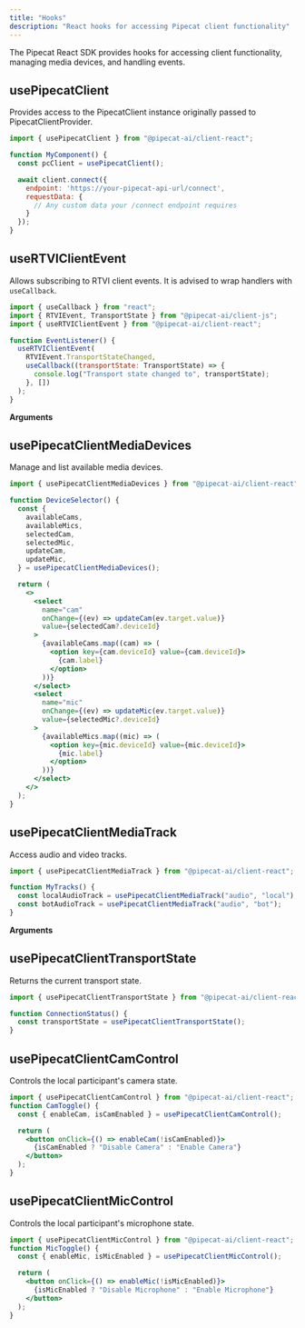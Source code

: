 ```yaml
---
title: "Hooks"
description: "React hooks for accessing Pipecat client functionality"
---
```


The Pipecat React SDK provides hooks for accessing client functionality, managing media devices, and handling events.

## usePipecatClient

Provides access to the PipecatClient instance originally passed to PipecatClientProvider.

```jsx
import { usePipecatClient } from "@pipecat-ai/client-react";

function MyComponent() {
  const pcClient = usePipecatClient();

  await client.connect({
    endpoint: 'https://your-pipecat-api-url/connect',
    requestData: {
      // Any custom data your /connect endpoint requires
    }
  });
}
```

## useRTVIClientEvent

Allows subscribing to RTVI client events. It is advised to wrap handlers with `useCallback`.

```jsx
import { useCallback } from "react";
import { RTVIEvent, TransportState } from "@pipecat-ai/client-js";
import { useRTVIClientEvent } from "@pipecat-ai/client-react";

function EventListener() {
  useRTVIClientEvent(
    RTVIEvent.TransportStateChanged,
    useCallback((transportState: TransportState) => {
      console.log("Transport state changed to", transportState);
    }, [])
  );
}
```

**Arguments**

<ParamField path="event" type="RTVIEvent" required="true" />
<ParamField path="handler" type="function" required="true" />

## usePipecatClientMediaDevices

Manage and list available media devices.

```jsx
import { usePipecatClientMediaDevices } from "@pipecat-ai/client-react";

function DeviceSelector() {
  const {
    availableCams,
    availableMics,
    selectedCam,
    selectedMic,
    updateCam,
    updateMic,
  } = usePipecatClientMediaDevices();

  return (
    <>
      <select
        name="cam"
        onChange={(ev) => updateCam(ev.target.value)}
        value={selectedCam?.deviceId}
      >
        {availableCams.map((cam) => (
          <option key={cam.deviceId} value={cam.deviceId}>
            {cam.label}
          </option>
        ))}
      </select>
      <select
        name="mic"
        onChange={(ev) => updateMic(ev.target.value)}
        value={selectedMic?.deviceId}
      >
        {availableMics.map((mic) => (
          <option key={mic.deviceId} value={mic.deviceId}>
            {mic.label}
          </option>
        ))}
      </select>
    </>
  );
}
```

## usePipecatClientMediaTrack

Access audio and video tracks.

```jsx
import { usePipecatClientMediaTrack } from "@pipecat-ai/client-react";

function MyTracks() {
  const localAudioTrack = usePipecatClientMediaTrack("audio", "local");
  const botAudioTrack = usePipecatClientMediaTrack("audio", "bot");
}
```

**Arguments**

<ParamField path="trackType" type="'audio' | 'video'" required="true" />
<ParamField path="participantType" type="'bot' | 'local'" required="true" />

## usePipecatClientTransportState

Returns the current transport state.

```jsx
import { usePipecatClientTransportState } from "@pipecat-ai/client-react";

function ConnectionStatus() {
  const transportState = usePipecatClientTransportState();
}
```

## usePipecatClientCamControl

Controls the local participant's camera state.

```jsx
import { usePipecatClientCamControl } from "@pipecat-ai/client-react";
function CamToggle() {
  const { enableCam, isCamEnabled } = usePipecatClientCamControl();

  return (
    <button onClick={() => enableCam(!isCamEnabled)}>
      {isCamEnabled ? "Disable Camera" : "Enable Camera"}
    </button>
  );
}
```

## usePipecatClientMicControl

Controls the local participant's microphone state.

```jsx
import { usePipecatClientMicControl } from "@pipecat-ai/client-react";
function MicToggle() {
  const { enableMic, isMicEnabled } = usePipecatClientMicControl();

  return (
    <button onClick={() => enableMic(!isMicEnabled)}>
      {isMicEnabled ? "Disable Microphone" : "Enable Microphone"}
    </button>
  );
}
```
